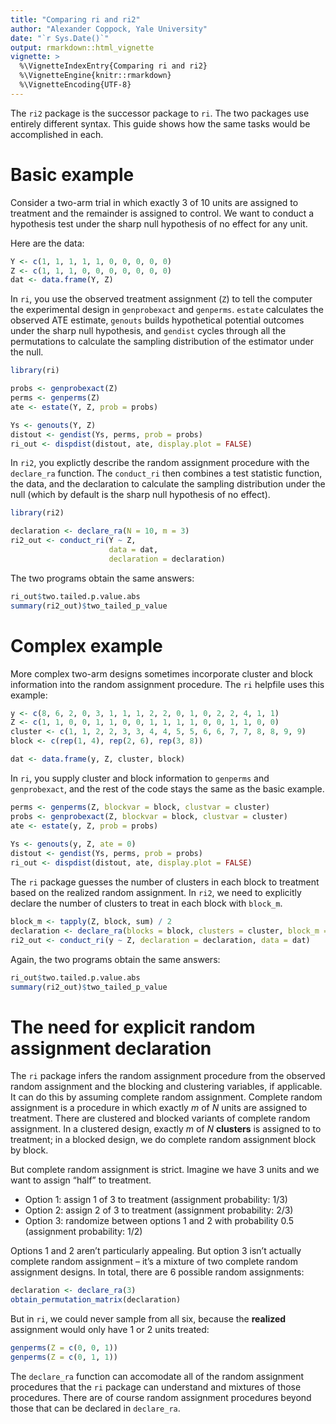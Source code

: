 ```yaml
---
title: "Comparing ri and ri2"
author: "Alexander Coppock, Yale University"
date: "`r Sys.Date()`"
output: rmarkdown::html_vignette
vignette: >
  %\VignetteIndexEntry{Comparing ri and ri2}
  %\VignetteEngine{knitr::rmarkdown}
  %\VignetteEncoding{UTF-8}
---
```

  
The `ri2` package is the successor package to `ri`. The two packages use entirely different syntax. This guide shows how the same tasks would be accomplished in each.

# Basic example

Consider a two-arm trial in which exactly 3 of 10 units are assigned to treatment and the remainder is assigned to control. We want to conduct a hypothesis test under the sharp null hypothesis of no effect for any unit.

Here are the data:
```r
Y <- c(1, 1, 1, 1, 1, 0, 0, 0, 0, 0)
Z <- c(1, 1, 1, 0, 0, 0, 0, 0, 0, 0)
dat <- data.frame(Y, Z)
```

In `ri`, you use the observed treatment assignment (`Z`) to tell the computer the experimental design in `genprobexact` and `genperms`.  `estate` calculates the observed ATE estimate, `genouts` builds hypothetical potential outcomes under the sharp null hypothesis, and `gendist` cycles through all the permutations to calculate the sampling distribution of the estimator under the null.

```r
library(ri)

probs <- genprobexact(Z)
perms <- genperms(Z)
ate <- estate(Y, Z, prob = probs)

Ys <- genouts(Y, Z)
distout <- gendist(Ys, perms, prob = probs)
ri_out <- dispdist(distout, ate, display.plot = FALSE)
```

In `ri2`, you explictly describe the random assignment procedure with the `declare_ra` function. The `conduct_ri` then combines a test statistic function, the data, and the declaration to calculate the sampling distribution under the null (which by default is the sharp null hypothesis of no effect).

```r
library(ri2)

declaration <- declare_ra(N = 10, m = 3)
ri2_out <- conduct_ri(Y ~ Z, 
                      data = dat, 
                      declaration = declaration)

```

The two programs obtain the same answers:

```r
ri_out$two.tailed.p.value.abs
summary(ri2_out)$two_tailed_p_value
```


# Complex example

More complex two-arm designs sometimes incorporate cluster and block information into the random assignment procedure. The `ri` helpfile uses this example:

```r
y <- c(8, 6, 2, 0, 3, 1, 1, 1, 2, 2, 0, 1, 0, 2, 2, 4, 1, 1)
Z <- c(1, 1, 0, 0, 1, 1, 0, 0, 1, 1, 1, 1, 0, 0, 1, 1, 0, 0)
cluster <- c(1, 1, 2, 2, 3, 3, 4, 4, 5, 5, 6, 6, 7, 7, 8, 8, 9, 9)
block <- c(rep(1, 4), rep(2, 6), rep(3, 8))

dat <- data.frame(y, Z, cluster, block)
```

In `ri`, you supply cluster and block information to `genperms` and `genprobexact`, and the rest of the code stays the same as the basic example. 

```r
perms <- genperms(Z, blockvar = block, clustvar = cluster)
probs <- genprobexact(Z, blockvar = block, clustvar = cluster)
ate <- estate(y, Z, prob = probs)
  
Ys <- genouts(y, Z, ate = 0)
distout <- gendist(Ys, perms, prob = probs)
ri_out <- dispdist(distout, ate, display.plot = FALSE)
```

The `ri` package guesses the number of clusters in each block to treatment based on the realized random assignment. In `ri2`, we need to explicitly declare the number of clusters to treat in each block with `block_m`.

```r
block_m <- tapply(Z, block, sum) / 2
declaration <- declare_ra(blocks = block, clusters = cluster, block_m = block_m)
ri2_out <- conduct_ri(y ~ Z, declaration = declaration, data = dat)
```

Again, the two programs obtain the same answers:

```r
ri_out$two.tailed.p.value.abs
summary(ri2_out)$two_tailed_p_value
```

# The need for explicit random assignment declaration

The `ri` package infers the random assignment procedure from the observed random assignment and the blocking and clustering variables, if applicable. It can do this by assuming complete random assignment. Complete random assignment is a procedure in which exactly $m$ of $N$ units are assigned to treatment. There are clustered and blocked variants of complete random assignment. In a clustered design, exactly $m$ of $N$ **clusters** is assigned to to treatment; in a blocked design, we do complete random assignment block by block.

But complete random assignment is strict. Imagine we have 3 units and we want to assign "half" to treatment. 

- Option 1: assign 1 of 3 to treatment (assignment probability: 1/3)
- Option 2: assign 2 of 3 to treatment (assignment probability: 2/3)
- Option 3: randomize between options 1 and 2 with probability 0.5 (assignment probability: 1/2)

Options 1 and 2 aren't particularly appealing. But option 3 isn't actually complete random assignment -- it's a mixture of two complete random assignment designs. In total, there are 6 possible random assignments:

```r
declaration <- declare_ra(3)
obtain_permutation_matrix(declaration)
```

But in `ri`, we could never sample from all six, because the **realized** assignment would only have 1 or 2 units treated:

```r
genperms(Z = c(0, 0, 1))
genperms(Z = c(0, 1, 1))
```

The `declare_ra` function can accomodate all of the random assignment procedures that the `ri` package can understand and mixtures of those procedures. There are of course random assignment procedures beyond those that can be declared in `declare_ra`. 

